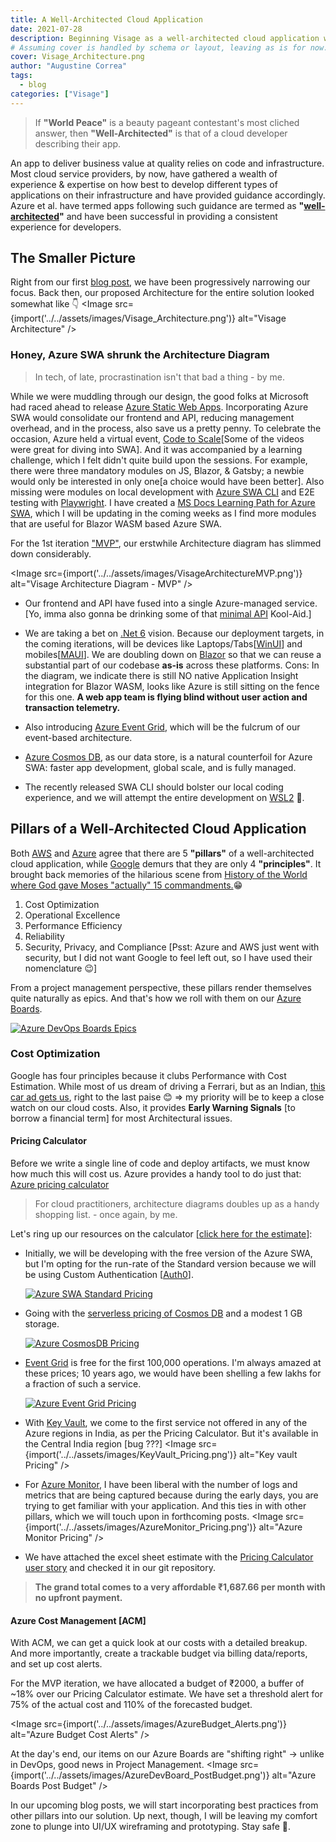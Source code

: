 ```yaml
---
title: A Well-Architected Cloud Application
date: 2021-07-28
description: Beginning Visage as a well-architected cloud application with cost optimization incl. budget & alerts 
# Assuming cover is handled by schema or layout, leaving as is for now.
cover: Visage_Architecture.png
author: "Augustine Correa"
tags:
  - blog
categories: ["Visage"]
---
```


> If **"World Peace"** is a beauty pageant contestant's most cliched answer, then **"Well-Architected"** is that of a cloud developer describing their app.

An app to deliver business value at quality relies on code and infrastructure. Most cloud service providers, by now, have gathered a wealth of experience & expertise on how best to develop different types of applications on their infrastructure and have provided guidance accordingly. Azure et al. have termed apps following such guidance are termed as **"[well-architected](https://docs.microsoft.com/en-us/azure/architecture/framework/?WT.mc_id=AZ-MVP-5003041)"** and have been successful in providing a consistent experience for developers.

## The Smaller Picture

Right from our first [blog post](./Strategic_Domain_Driven_Design#big-picture-event-storming), we have been progressively narrowing our focus. Back then, our proposed Architecture for the entire solution looked somewhat like 👇
<Image src={import('../../assets/images/Visage_Architecture.png')} alt="Visage Architecture" />

### Honey, Azure SWA shrunk the Architecture Diagram

> In tech, of late, procrastination isn't that bad a thing - by me.

While we were muddling through our design, the good folks at Microsoft had raced ahead to release [Azure Static Web Apps](https://azure.microsoft.com/en-in/services/app-service/static/?WT.mc_id=AZ-MVP-5003041). Incorporating Azure SWA would consolidate our frontend and API, reducing management overhead, and in the process, also save us a pretty penny. To celebrate the occasion, Azure held a virtual event, [Code to Scale](https://channel9.msdn.com/Events/Learn-TV/Static-Web-Apps-Code-to-Scale?WT.mc_id=AZ-MVP-5003041)[Some of the videos were great for diving into SWA]. And it was accompanied by a learning challenge, which I felt didn't quite build upon the sessions. For example, there were three mandatory modules on JS, Blazor, & Gatsby; a newbie would only be interested in only one[a choice would have been better]. Also missing were modules on local development with [Azure SWA CLI](https://techcommunity.microsoft.com/t5/apps-on-azure/introducing-the-azure-static-web-apps-cli/ba-p/2257581/?WT.mc_id=AZ-MVP-5003041) and E2E testing with [Playwright](https://docs.microsoft.com/en-us/microsoft-edge/playwright/?WT.mc_id=AZ-MVP-5003041). I have created a [MS Docs Learning Path for Azure SWA](https://docs.microsoft.com/en-us/users/augustinecorrea-4621/collections/6ew4a4m857q61g/?WT.mc_id=AZ-MVP-5003041), which I will be updating in the coming weeks as I find more modules that are useful for Blazor WASM based Azure SWA.

For the 1st iteration ["MVP"](https://dev.azure.com/augcor/Visage/_sprints/backlog/Visage%20Team/Visage/MVP), our erstwhile Architecture diagram has slimmed down considerably.

<Image src={import('../../assets/images/VisageArchitectureMVP.png')} alt="Visage Architecture Diagram - MVP" />

- Our frontend and API have fused into a single Azure-managed service. [Yo, imma also gonna be drinking some of that [minimal API](https://devblogs.microsoft.com/aspnet/asp-net-core-updates-in-net-6-preview-4/?WT.mc_id=AZ-MVP-5003041) Kool-Aid.]
  
- We are taking a bet on [.Net 6](https://dotnet.microsoft.com/?WT.mc_id=AZ-MVP-5003041) vision. Because our deployment targets, in the coming iterations, will be devices like Laptops/Tabs[[WinUI](https://docs.microsoft.com/en-us/windows/apps/winui/?WT.mc_id=AZ-MVP-5003041)] and mobiles[[MAUI](https://devblogs.microsoft.com/dotnet/introducing-net-multi-platform-app-ui/?WT.mc_id=AZ-MVP-5003041)]. We are doubling down on [Blazor](https://dotnet.microsoft.com/apps/aspnet/web-apps/blazor/?WT.mc_id=AZ-MVP-5003041) so that we can reuse a substantial part of our codebase **as-is** across these platforms. Cons: In the diagram, we indicate there is still NO native Application Insight integration for Blazor WASM, looks like Azure is still sitting on the fence for this one. **A web app team is flying blind without user action and transaction telemetry.**
  
- Also introducing [Azure Event Grid](https://docs.microsoft.com/en-us/azure/event-grid/overview/?WT.mc_id=AZ-MVP-5003041), which will be the fulcrum of our event-based architecture.
  
- [Azure Cosmos DB](https://azure.microsoft.com/en-in/services/cosmos-db/?WT.mc_id=AZ-MVP-5003041), as our data store, is a natural counterfoil for Azure SWA: faster app development, global scale, and is fully managed.

- The recently released SWA CLI should bolster our local coding experience, and we will attempt the entire development on [WSL2](https://docs.microsoft.com/en-us/windows/wsl/about/?WT.mc_id=AZ-MVP-5003041) 🤞.

## Pillars of a Well-Architected Cloud Application  

Both [AWS](https://aws.amazon.com/architecture/well-architected/?wa-lens-whitepapers.sort-by=item.additionalFields.sortDate&wa-lens-whitepapers.sort-order=desc) and [Azure](https://docs.microsoft.com/en-us/azure/architecture/framework/) agree that there are 5 **"pillars"** of a well-architected cloud application, while [Google](https://cloud.google.com/architecture/framework) demurs that they are only 4 **"principles"**. It brought back memories of the hilarious scene from [History of the World where God gave Moses "actually" 15 commandments.](https://www.youtube.com/watch?v=I48hr8HhDv0)😁

  1. Cost Optimization
  2. Operational Excellence
  3. Performance Efficiency
  4. Reliability
  5. Security, Privacy, and Compliance [Psst: Azure and AWS just went with security, but I did not want Google to feel left out, so I have used their nomenclature 😉]

From a project management perspective, these pillars render themselves quite naturally as epics. And that's how we roll with them on our [Azure Boards](https://azure.microsoft.com/en-in/services/devops/boards/?WT.mc_id=AZ-MVP-5003041).

<a href="https://dev.azure.com/augcor/Visage/_workitems/recentlyupdated/?WT.mc_id=AZ-MVP-5003041">
  <Image src={import('../../assets/images/epics_pillars_devops.png')} alt="Azure DevOps Boards Epics" />
</a>

### Cost Optimization

Google has four principles because it clubs Performance with Cost Estimation. While most of us dream of driving a Ferrari, but as an Indian, [this car ad gets us](https://www.youtube.com/watch?v=akmpsx5F2-4), right to the last paise 😊 =>  my priority will be to keep a close watch on our cloud costs. Also, it provides **Early Warning Signals** [to borrow a financial term] for most Architectural issues.

#### Pricing Calculator

Before we write a single line of code and deploy artifacts, we must know how much this will cost us. Azure provides a handy tool to do just that: [Azure pricing calculator](https://azure.microsoft.com/en-in/pricing/calculator/?WT.mc_id=AZ-MVP-5003041)

> For cloud practitioners, architecture diagrams doubles up as a handy shopping list. - once again, by me.

Let's ring up our resources on the calculator [[click here for the estimate](https://azure.com/e/bcea12c81ce748b190dc532a9055ff13)]:

- Initially, we will be developing with the free version of the Azure SWA, but I'm opting for the run-rate of the Standard version because we will be using Custom Authentication [[Auth0](https://auth0.com/)].

  <a href="https://dev.azure.com/augcor/Visage/_workitems/edit/114/?workitem=124&WT.mc_id=AZ-MVP-5003041">
    <Image src={import('../../assets/images/AzureSWA_Pricing.png')} alt="Azure SWA Standard Pricing" />
  </a>

- Going with the [serverless pricing of Cosmos DB](https://docs.microsoft.com/en-us/azure/cosmos-db/serverless/?WT.mc_id=AZ-MVP-5003041) and a modest 1 GB storage.

  <a href="https://dev.azure.com/augcor/Visage/_workitems/edit/114/?workitem=124&WT.mc_id=AZ-MVP-5003041">
    <Image src={import('../../assets/images/AzureCosmosDB_Pricing.png')} alt="Azure CosmosDB Pricing" />
  </a>

- [Event Grid](https://docs.microsoft.com/en-us/azure/event-grid/overview/?WT.mc_id=AZ-MVP-5003041) is free for the first 100,000 operations. I'm always amazed at these prices; 10 years ago, we would have been shelling a few lakhs for a fraction of such a service.
  
  <a href="https://dev.azure.com/augcor/Visage/_boards/board/t/Visage%20Team/Stories/?workitem=126&WT.mc_id=AZ-MVP-5003041">
    <Image src={import('../../assets/images/EventGrid_Pricing.png')} alt="Azure Event Grid Pricing" />
  </a>

- With [Key Vault](https://azure.microsoft.com/en-in/services/key-vault/?WT.mc_id=AZ-MVP-5003041), we come to the first service not offered in any of the Azure regions in India, as per the Pricing Calculator. But it's available in the Central India region [bug ???]
  <Image src={import('../../assets/images/KeyVault_Pricing.png')} alt="Key vault Pricing" />

- For [Azure Monitor](https://docs.microsoft.com/en-us/azure/azure-monitor/?WT.mc_id=AZ-MVP-5003041), I have been liberal with the number of logs and metrics that are being captured because during the early days, you are trying to get familiar with your application. And this ties in with other pillars, which we will touch upon in forthcoming posts.
  <Image src={import('../../assets/images/AzureMonitor_Pricing.png')} alt="Azure Monitor Pricing" />

- We have attached the excel sheet estimate with the [Pricing Calculator user story](https://dev.azure.com/augcor/Visage/_boards/board/t/Visage%20Team/Stories/?workitem=123) and checked it in our git repository.
  
> **The grand total comes to a very affordable ₹1,687.66 per month with no upfront payment.**

#### Azure Cost Management [ACM]

With ACM, we can get a quick look at our costs with a detailed breakup. And more importantly, create a trackable budget via billing data/reports, and set up cost alerts.

For the MVP iteration, we have allocated a budget of ₹2000, a buffer of ~18% over our Pricing Calculator estimate. We have set a threshold alert for 75% of the actual cost and 110% of the forecasted budget.

<Image src={import('../../assets/images/AzureBudget_Alerts.png')} alt="Azure Budget Cost Alerts" />

At the day's end, our items on our Azure Boards are "shifting right" -> unlike in DevOps, good news in Project Management.
<Image src={import('../../assets/images/AzureDevBoard_PostBudget.png')} alt="Azure Boards Post Budget" />

In our upcoming blog posts, we will start incorporating best practices from other pillars into our solution. Up next, though, I will be leaving my comfort zone to plunge into UI/UX wireframing and prototyping. Stay safe 💪.
